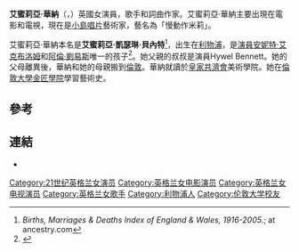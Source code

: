{{Infobox person
|image       =<!-- [[Freely_licenced|Freely licenced]] images only. NO SCREEN CAPTURES. Please do not put a fair-use image here, it will be deleted - see [[WP:NONFREE|WP:NONFREE]] -->
|caption     =
|birthname   = Amelia Catherine Bennett
|birth_date  = {{birth date and age|df=yes|1982|06|04}}
|birth_place = {{ENG}}[[利物浦|利物浦]]
|nationality = {{UK}}
|occupation  = 演員，歌手和詞曲作家
|yearsactive = 1998年–至今
| spouse      = {{marriage|[[傑米·道南|傑米·道南]]|2013}}
}}

'''艾蜜莉亞·華納'''（{{lang-en|Amelia Warner}}，{{bd|1982年|6月4日}}）英國女演員，歌手和詞曲作家。艾蜜莉亞·華納主要出現在電影和電視，現在是[[小島唱片|小島唱片]]藝術家，藝名為「慢動作米莉」。

艾蜜莉亞·華納本名是'''艾蜜莉亞·凱瑟琳·貝內特'''<ref name=birth>''Births, Marriages & Deaths Index of England & Wales, 1916-2005.''; at ancestry.com</ref>，出生在[[利物浦|利物浦]]，是[[演員|演員]][[安妮特·艾克布洛姆|安妮特·艾克布洛姆]]和[[阿倫·劉易斯|阿倫·劉易斯]]唯一的孩子<ref>{{Cite web |url=http://www.ameliawarner.co.uk/interviews/express.htm |title=Amelia Warner - Unofficial Fan Site<!-- Bot generated title --> |accessdate=2013-10-25 |archive-date=2008-10-22 |archive-url=https://web.archive.org/web/20081022022713/http://www.ameliawarner.co.uk/interviews/express.htm |dead-url=yes }}</ref>。她父親的叔叔是演員Hywel Bennett。她的父母離異後，華納和她的母親搬到[[倫敦|倫敦]]。華納就讀於[[皇家共濟會|皇家共濟會]]美術學院。她在[[倫敦大學金匠學院|倫敦大學金匠學院]]學習藝術史。

==參考==
{{Reflist}}

==連結==
* {{IMDb name|912396|Amelia Warner}}


{{Authority control}}
{{DEFAULTSORT:Warner, Amelia}}
[[Category:21世纪英格兰女演员|Category:21世纪英格兰女演员]]
[[Category:英格兰女电影演员|Category:英格兰女电影演员]]
[[Category:英格兰女电视演员|Category:英格兰女电视演员]]
[[Category:英格兰女歌手|Category:英格兰女歌手]]
[[Category:利物浦人|Category:利物浦人]]
[[Category:伦敦大学校友|Category:伦敦大学校友]]